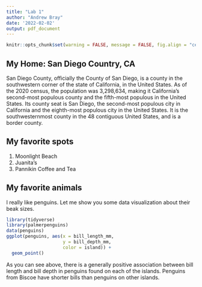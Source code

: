 ```yaml
---
title: "Lab 1"
author: "Andrew Bray"
date: '2022-02-02'
output: pdf_document
---
```


```r
knitr::opts_chunk$set(warning = FALSE, message = FALSE, fig.align = "center", fig.width = 4, fig.height = 2.5)
```

## My Home: San Diego Country, CA

San Diego County, officially the County of San Diego, is a county in the southwestern corner of the state of California, in the United States. As of the 2020 census, the population was 3,298,634, making it California's second-most populous county and the fifth-most populous in the United States. Its county seat is San Diego, the second-most populous city in California and the eighth-most populous city in the United States. It is the southwesternmost county in the 48 contiguous United States, and is a border county.

## My favorite spots

1. Moonlight Beach
2. Juanita's
3. Pannikin Coffee and Tea

## My favorite animals

I really like penguins. Let me show you some data visualization about their beak sizes.

```r
library(tidyverse)
library(palmerpenguins)
data(penguins)
ggplot(penguins, aes(x = bill_length_mm,
                     y = bill_depth_mm,
                     color = island)) +
  geom_point()
```

As you can see above, there is a generally positive association between bill length and bill depth in penguins found on each of the islands. Penguins from Biscoe have shorter bills than penguins on other islands.


